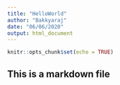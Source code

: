 ```yaml
---
title: "HelloWorld"
author: "Bakkyaraj"
date: "06/06/2020"
output: html_document
---
```


```r
knitr::opts_chunk$set(echo = TRUE)
```

## This is a markdown file